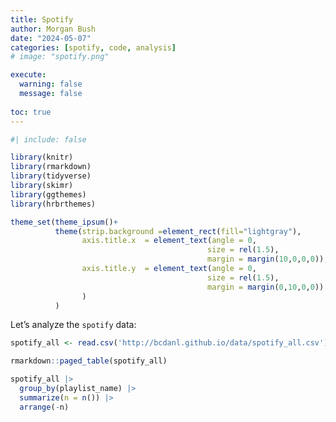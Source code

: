 ```yaml
---
title: Spotify
author: Morgan Bush
date: "2024-05-07"
categories: [spotify, code, analysis]
# image: "spotify.png"

execute: 
  warning: false
  message: false
  
toc: true
---
```

```r
#| include: false

library(knitr)
library(rmarkdown)
library(tidyverse)
library(skimr)
library(ggthemes)
library(hrbrthemes)

theme_set(theme_ipsum()+
          theme(strip.background =element_rect(fill="lightgray"),
                axis.title.x  = element_text(angle = 0,
                                            size = rel(1.5),
                                            margin = margin(10,0,0,0)),
                axis.title.y  = element_text(angle = 0,
                                            size = rel(1.5),
                                            margin = margin(0,10,0,0))
                )
          )
```

Let's analyze the `spotify` data:
```r
spotify_all <- read.csv('http://bcdanl.github.io/data/spotify_all.csv')
```

```r
rmarkdown::paged_table(spotify_all) 
```
```r
spotify_all |>
  group_by(playlist_name) |> 
  summarize(n = n()) |>
  arrange(-n)
    
```



